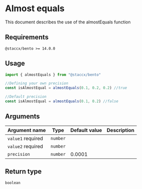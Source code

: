 
<Meta title="math/Almost equals/README" />

# Almost equals

<Subtitle>
  This document describes the use of the almostEquals function
</Subtitle>

## Requirements

`@staccx/bento >= 14.0.0`

## Usage

```js
import { almostEquals } from "@staccx/bento"

//Defining your own precision
const isAlmostEqual = almostEquals(0.1, 0.2, 0.2) //true

//Default precision
const isAlmostEqual = almostEquals(0.1, 0.2) //false
```

## Arguments

| Argument name                                      | Type     | Default value | Description |
| -------------------------------------------------- | -------- | ------------- | ----------- |
| `value1` <Badge status="positive">required</Badge> | `number` |               |             |
| `value2` <Badge status="positive">required</Badge> | `number` |               |             |
| `precision`                                        | `number` | 0.0001        |             |

## Return type

`boolean`
